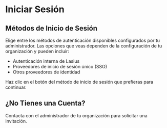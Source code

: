 # Iniciar Sesión

## Métodos de Inicio de Sesión

Elige entre los métodos de autenticación disponibles configurados por tu administrador. Las opciones que veas dependen de la configuración de tu organización y pueden incluir:

- Autenticación interna de Lasius
- Proveedores de inicio de sesión único (SSO)
- Otros proveedores de identidad

Haz clic en el botón del método de inicio de sesión que prefieras para continuar.

## ¿No Tienes una Cuenta?

Contacta con el administrador de tu organización para solicitar una invitación.
